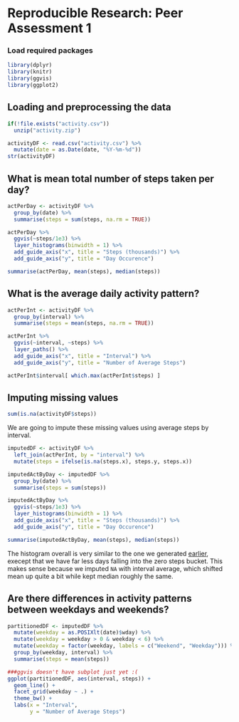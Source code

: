 # Reproducible Research: Peer Assessment 1

### Load required packages
```r
library(dplyr)
library(knitr)
library(ggvis)
library(ggplot2)
```

## Loading and preprocessing the data
```r
if(!file.exists("activity.csv"))
  unzip("activity.zip")

activityDF <- read.csv("activity.csv") %>%
  mutate(date = as.Date(date, "%Y-%m-%d"))
str(activityDF)
```


## What is mean total number of steps taken per day? {#actPerDay}
```r
actPerDay <- activityDF %>%
  group_by(date) %>%
  summarise(steps = sum(steps, na.rm = TRUE))

actPerDay %>%
  ggvis(~steps/1e3) %>% 
  layer_histograms(binwidth = 1) %>%
  add_guide_axis("x", title = "Steps (thousands)") %>%
  add_guide_axis("y", title = "Day Occurence")

summarise(actPerDay, mean(steps), median(steps))
```


## What is the average daily activity pattern?
```r
actPerInt <- activityDF %>%
  group_by(interval) %>%
  summarise(steps = mean(steps, na.rm = TRUE))

actPerInt %>%
  ggvis(~interval, ~steps) %>%
  layer_paths() %>%
  add_guide_axis("x", title = "Interval") %>%
  add_guide_axis("y", title = "Number of Average Steps")

actPerInt$interval[ which.max(actPerInt$steps) ]
```

## Imputing missing values
```r
sum(is.na(activityDF$steps))
```

We are going to impute these missing values using average steps by interval.

```r
imputedDF <- activityDF %>%
  left_join(actPerInt, by = "interval") %>%
  mutate(steps = ifelse(is.na(steps.x), steps.y, steps.x))
```

```r
imputedActByDay <- imputedDF %>%
  group_by(date) %>%
  summarise(steps = sum(steps))

imputedActByDay %>%
  ggvis(~steps/1e3) %>% 
  layer_histograms(binwidth = 1) %>%
  add_guide_axis("x", title = "Steps (thousands)") %>%
  add_guide_axis("y", title = "Day Occurence")

summarise(imputedActByDay, mean(steps), median(steps))
```

The histogram overall is very similar to the one we generated [earlier](#actPerDay), execept that we have far less days falling into the zero steps bucket. This makes sense because we imputed `NA` with interval average, which shifted mean up quite a bit while kept median roughly the same.

## Are there differences in activity patterns between weekdays and weekends?
```r
partitionedDF <- imputedDF %>%
  mutate(weekday = as.POSIXlt(date)$wday) %>%
  mutate(weekday = weekday > 0 & weekday < 6) %>%
  mutate(weekday = factor(weekday, labels = c("Weekend", "Weekday"))) %>%
  group_by(weekday, interval) %>%
  summarise(steps = mean(steps))

###ggvis doesn't have subplot just yet :(
ggplot(partitionedDF, aes(interval, steps)) +
  geom_line() +
  facet_grid(weekday ~ .) +
  theme_bw() +
  labs(x = "Interval",
       y = "Number of Average Steps")
```